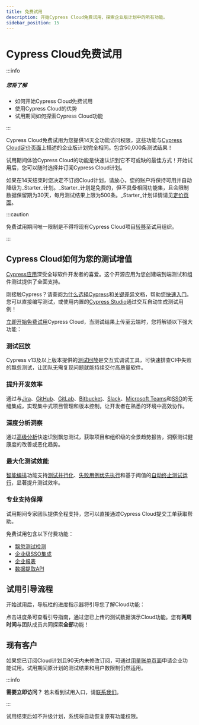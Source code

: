```yaml
---
title: 免费试用
description: 开始Cypress Cloud免费试用，探索企业版计划中的所有功能。
sidebar_position: 15
---
```


<ProductHeading product="cloud" />

# Cypress Cloud免费试用

:::info

##### <Icon name="question-circle" color="#4BBFD2" /> 您将了解

- 如何开始Cypress Cloud免费试用
- 使用Cypress Cloud的优势
- 试用期间如何探索Cypress Cloud功能

:::

Cypress Cloud免费试用为您提供14天全功能访问权限，这些功能与[Cypress Cloud定价页面](https://www.cypress.io/pricing)上描述的企业版计划完全相同。包含50,000条测试结果！

试用期间体验Cypress Cloud的功能是快速认识到它不可或缺的最佳方式！开始试用后，您可以随时选择并订阅Cypress Cloud计划。

如果在14天结束时您决定不订阅Cloud计划，请放心，您的账户将保持可用并自动降级为_Starter_计划。_Starter_计划是免费的，但不具备相同功能集，且会限制数据保留期为30天，每月测试结果上限为500条。_Starter_计划详情请见[定价页面](https://www.cypress.io/pricing)。

:::caution

<Icon name="exclamation-triangle" /> 免费试用期间唯一限制是不得将现有Cypress Cloud项目[转移](/cloud/account-management/projects#Transfer-ownership)至试用组织。

:::

## Cypress Cloud如何为您的测试增值

[Cypress应用](https://www.cypress.io/app#browser_testing)深受全球软件开发者的喜爱。这个开源应用为您创建端到端测试和组件测试提供了全面支持。

刚接触Cypress？请查阅[为什么选择Cypress](/app/get-started/why-cypress)和[关键差异](/app/get-started/why-cypress)文档，帮助您[快速入门](/app/get-started/install-cypress)。您可以直接编写测试，或使用内置的[Cypress Studio](/app/guides/cypress-studio)通过交互自动生成测试用例！

[立即开始免费试用](https://cloud.cypress.io/signup)Cypress Cloud，当测试结果上传至云端时，您将解锁以下强大功能：

### 测试回放

Cypress v13及以上版本提供的[测试回放](/cloud/features/test-replay)是交互式调试工具，可快速排查CI中失败的飘忽测试，让团队无需复现问题就能持续交付高质量软件。

<DocsVideo
  title="测试回放功能演示"
  src="https://youtube.com/embed/vFLShoCM8pA"
/>

### 提升开发效率

通过与[Jira](/cloud/integrations/jira)、[GitHub](/cloud/integrations/source-control/github)、[GitLab](/cloud/integrations/source-control/gitlab)、[Bitbucket](/cloud/integrations/source-control/bitbucket)、[Slack](/cloud/integrations/slack)、[Microsoft Teams](/cloud/integrations/teams)和[SSO](/cloud/account-management/enterprise-sso)的无缝集成，实现集中式项目管理和版本控制，让开发者在熟悉的环境中高效协作。

### 深度分析洞察

通过[高级分析](/cloud/features/analytics/overview)快速识别飘忽测试，获取项目和组织级的全景趋势报告，洞察测试健康度的改善或恶化趋势。

### 最大化测试效能

[智能编排](/cloud/features/smart-orchestration/overview)功能支持[测试并行化](/cloud/features/smart-orchestration/parallelization)、[失败用例优先执行](/cloud/features/smart-orchestration/spec-prioritization)和基于阈值的[自动终止测试运行](/cloud/features/smart-orchestration/run-cancellation)，显著提升测试效率。

### 专业支持保障

试用期间专家团队提供全程支持，您可以直接通过Cypress Cloud提交工单获取帮助。

免费试用包含以下付费功能：
- [飘忽测试检测](/cloud/features/flaky-test-management#Flake-Detection)
- [企业级SSO集成](/cloud/account-management/enterprise-sso)
- [企业报表](/cloud/features/analytics/enterprise-reporting)
- [数据提取API](/cloud/integrations/data-extract-api)

## 试用引导流程

开始试用后，导航栏的进度指示器将引导您了解Cloud功能：

<DocsImage
  src="/img/cloud/get-started/free-trial/trial-progress-bar.jpg"
  alt="试用进度条"
/>

点击进度条可查看引导指南，通过您已上传的测试数据演示Cloud功能。您有**两周时间**与团队成员共同探索**全部**功能！

<DocsImage
  src="/img/cloud/get-started/free-trial/trial-ci-setup.jpg"
  alt="试用CI配置"
/>

## 现有客户

如果您已订阅Cloud计划且90天内未修改订阅，可通过[用量账单页面](/cloud/account-management/billing-and-usage)申请企业功能试用。试用期间原计划的测试结果和用户数限制仍然适用。

:::info

<Icon name="question-circle" color="green" /> **需要立即访问？** 若未看到试用入口，请[联系我们](mailto:support@cypress.io)。

:::

试用结束后如不升级计划，系统将自动恢复原有功能权限。